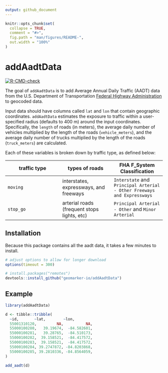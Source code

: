 ```yaml
---
output: github_document
---
```


<!-- README.md is generated from README.Rmd. Please edit that file -->

```r
knitr::opts_chunk$set(
  collapse = TRUE,
  comment = "#>",
  fig.path = "man/figures/README-",
  out.width = "100%"
)
```

# addAadtData 

<!-- badges: start -->
[![R-CMD-check](https://github.com/geomarker-io/addAadtData/workflows/R-CMD-check/badge.svg)](https://github.com/geomarker-io/addAadtData/actions)
<!-- badges: end -->

The goal of `addAadtData` is to add Average Annual Daily Traffic (AADT) data from the U.S. Department of Transportation [Federal Highway Administration](https://www.fhwa.dot.gov/policyinformation/hpms/shapefiles_2017.cfm) to geocoded data.

Input data should have columns called `lat` and `lon` that contain geographic coordinates. `addAadtData` estimates the exposure to traffic within a user-specified radius (defaults to 400 m) around the input coordinates. Specifically, the `length` of roads (in meters), the average daily number of vehicles multiplied by the length of the roads (`vehicle_meters`), and the average daily number of trucks multiplied by the length of the roads (`truck_meters`) are calculated. 

Each of these variables is broken down by traffic type, as defined below:

| **traffic type** |  **types of roads** | **FHA F_System Classification** |
|--------------------|-------------------|-------------------|
| `moving` | interstates, expressways, and freeways | `Interstate` and `Principal Arterial - Other Freeways and Expressways` |
| `stop_go` | arterial roads (frequent stops lights, etc) | `Principal Arterial - Other` and `Minor Arterial` |

## Installation

Because this package contains all the aadt data, it takes a few minutes to install.

``` r
# adjust options to allow for longer download
options(timeout = 300)

# install.packages("remotes")
devtools::install_github("geomarker-io/addAadtData")
```

## Example

```r
library(addAadtData) 

d <- tibble::tribble(
  ~id,       ~lat,        ~lon,
  55001310120,         NA,          NA,
  55000100280,   39.19674,  -84.582601,
  55000100281,   39.28765,  -84.510173,
  55000100282,  39.158521,  -84.417572,
  55000100283,  39.158521,  -84.417572,
  55000100284, 39.2747872, -84.8203868,
  55000100285, 39.2810336, -84.8564059,
)

add_aadt(d)
```
